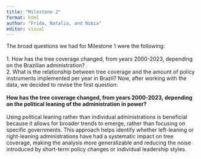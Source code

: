 ```yaml
---
title: "Milestone 2"
format: html
author: "Frida, Natalia, and Nibia"
editor: visual
---
```


The broad questions we had for Milestone 1 were the following:
\
\
1.  How has the tree coverage changed, from years 2000-2023, depending on the Brazilian administration?
\
2.  What is the relationship between tree coverage and the amount of policy instruments implemented per year in Brazil?
Now, after working with the data, we decided to revise the first question: 
\
\
**How has the tree coverage changed, from years 2000-2023, depending on the political leaning of the administration in power?**
\
\
Using political leaning rather than individual administrations is beneficial because it allows for broader trends to emerge, rather than focusing on specific governments. This approach helps identify whether left-leaning or right-leaning administrations have had a systematic impact on tree coverage, making the analysis more generalizable and reducing the noise introduced by short-term policy changes or individual leadership styles.


